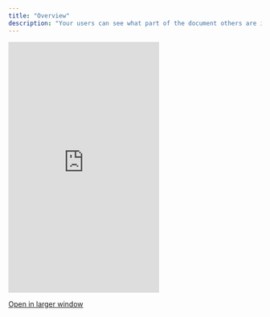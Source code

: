 ```yaml
---
title: "Overview"
description: "Your users can see what part of the document others are interacting with in real-time."
---
```



  <Frame>
  <iframe
    src="https://landing-page-demo-velt.vercel.app/?feature=live-selection"
    scrolling="no"
    frameborder="0"
    class="w-full"
    height="500px"
  ></iframe>
  </Frame>

  [Open in larger window](https://landing-page-demo-velt.vercel.app/?feature=live-selection)